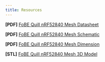 ```yaml
---
title: Resources
---
```


**\[PDF\]** [FoBE Quill nRF52840 Mesh Datasheet](/assets/files/f1101/f1101.prj.datasheet.r1a.pdf)

**\[PDF\]** [FoBE Quill nRF52840 Mesh Schematic](/assets/files/f1101/f1101.prj.sch.r1a.pdf)

**\[PDF\]** [FoBE Quill nRF52840 Mesh Dimension](/assets/files/f1101/f1101.prj.dim.r1a.pdf)

**\[STL\]** [FoBE Quill nRF52840 Mesh 3D Model](/assets/files/f1101/f1101.prj.model.r1a.stl)
